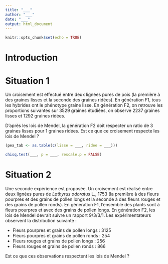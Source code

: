 ```yaml
---
title: "___"
author: "___"
date: "___"
output: html_document
---
```


```r
knitr::opts_chunk$set(echo = TRUE)
```

# Introduction

<!--- Consignes
Réalisez une introduction de 5 à 10 lignes sur la génétique mendélienne.
--->

<!--- Consignes
Ajoutez une image de Grégor Mendel. Sauvez votre image dans un dossier que vous nommerez `images`. Utilisez un chemin d'accès relatif pour accéder à cette image dans ce document.
--->

# Situation 1

Un croisement est effectué entre deux lignées pures de pois (la première à des graines lisses et la seconde des graines ridées). En génération F1, tous les hybrides ont le phénotype graine lisse. En génération F2, on retrouve les proportions suivantes sur 3529 graines étudiées, on observe 2237 graines lisses et 1292 graines ridées. 

D'après les lois de Mendel, la génération F2 doit respecter un ratio de 3 graines lisses pour 1 graines ridées. Est ce que ce croisement respecte les lois de Mendel ?

<!--- Consignes
Reformulez la situation décrite afin de proposer l'hypothèse nulle et l'hypothèse alternative associée au test de chi^2^ que vous allez réaliser ci-dessous.
--->

<!--- Consignes
Proposez un tableau de contingence qui reprend les observations de la génération F2 obtenue.
--->

```r
(pea_tab <- as.table(c(lisse = ___, ridee = ___)))
```


<!--- Consignes
Complétez le chunk ci-dessous afin de réfuter ou non l'hypothèse nulle au seuil alpha de 5%.
--->

```r
chisq.test(___, p = ___, rescale.p = FALSE)
```

<!--- Consignes
Décrivez les résultats de votre test statistique afin de répondre à la question posée ci-dessus. N'oubliez pas d'être complet. Un test d'hypothèse doit être décrit d'un point de vue biologique et statistique.
--->

<!--- Consignes
Est-ce que le résultat obtenu par votre analyse est en adéquation avec les lois de Mendel ? Proposez une explication à ce résultat sur base de vos connaissances en génétique.
--->


# Situation 2

Une seconde expérience est proposée. Un croisement est réalisé entre deux lignées pures de *Lathyrus odoratus* L., 1753 (la première à des fleurs pourpres et des grains de pollen longs et la seconde à des fleurs rouges et des grains de pollen ronds). En génération F1, l'ensemble des plants sont à fleurs pourpres et avec des grains de pollen longs. En génération F2, les lois de Mendel devrait suivre un rapport 9/3/3/1. Les expérimentateurs observent la distribution suivante :

- Fleurs pourpres et grains de pollen longs : 3125
- Fleurs pourpres et grains de pollen ronds : 254
- Fleurs rouges et grains de pollen longs : 256
- Fleurs rouges et grains de pollen ronds : 866

Est ce que ces observations respectent les lois de Mendel ?

<!--- Consignes
Proposez un tableau de contingence qui reprend les observations de la génération F2 obtenue.
--->

```r

```

<!--- Consignes
Complétez le chunk ci-dessous afin de réfuter ou non l'hypothèse nulle au seuil alpha de 5%.
--->

```r

```

<!--- Consignes
Décrivez les résultats de votre test statistique afin de répondre à la question posée ci-dessus. N'oubliez pas d'être complet.
--->

<!--- Consignes
Est ce que le résultat obtenu par votre analyse est en adéquation avec les lois de Mendel ? Proposez une explication à ce résultat sur base de vos connaissances en génétique.
--->





